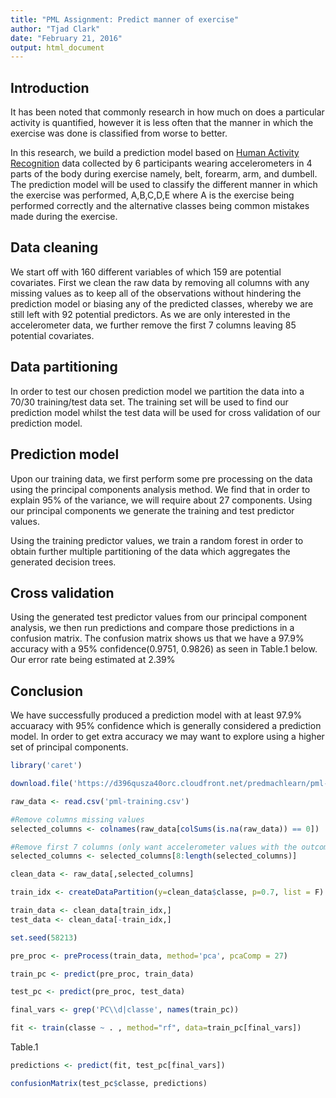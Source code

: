 ```yaml
---
title: "PML Assignment: Predict manner of exercise"
author: "Tjad Clark"
date: "February 21, 2016"
output: html_document
---
```


## Introduction
It has been noted that commonly research in how much on does a particular activity is quantified, however it is less often that the manner in which the exercise was done is classified from worse to better.

In this research, we build a prediction model based on [Human Activity Recognition](http://groupware.les.inf.puc-rio.br/har) data collected by 6 participants wearing accelerometers in 4 parts of the body during exercise namely,  belt, forearm, arm, and dumbell. The prediction model will be used to classify the different manner in which the exercise was performed, A,B,C,D,E where A is the exercise being performed correctly and the alternative classes being common mistakes made during the exercise.

## Data cleaning
We start off with 160 different variables of which 159 are potential covariates. First we clean the raw data by removing all columns with any missing values as to keep all of the observations without hindering the prediction model or biasing any of the predicted classes, whereby we are still left with 92 potential predictors. As we are only interested in the accelerometer data, we further remove the first 7 columns leaving 85 potential covariates.

## Data partitioning

In order to test our chosen prediction model we partition the data into a 70/30 training/test data set. The training set will be used to find our prediction model whilst the test data will be used for cross validation of our prediction model.

## Prediction model
Upon our training data, we first perform some pre processing on the data using the principal components analysis method. We find that in order to explain 95% of the variance, we will require about 27 components. Using our principal components we generate the training and test predictor values.

Using the training predictor values, we train a random forest in order to obtain further multiple partitioning of the data which aggregates the generated decision trees.

## Cross validation

Using the generated test predictor values from  our principal component analysis, we then run predictions and compare those predictions in a confusion matrix. The confusion matrix shows us that we have a 97.9% accuracy with a 95% confidence(0.9751, 0.9826) as seen in Table.1 below. Our error rate being estimated at 2.39%

## Conclusion

We have successfully produced a prediction model with at least 97.9% accuaracy with 95% confidence which is generally considered a prediction model. In order to get extra accuracy we may want to explore using a higher set of principal components. 


```r

library('caret')

```

```r
download.file('https://d396qusza40orc.cloudfront.net/predmachlearn/pml-training.csv', 'pml-training.csv', method = 'curl')
```

```r
raw_data <- read.csv('pml-training.csv')

#Remove columns missing values
selected_columns <- colnames(raw_data[colSums(is.na(raw_data)) == 0])

#Remove first 7 columns (only want accelerometer values with the outcome)
selected_columns <- selected_columns[8:length(selected_columns)]

clean_data <- raw_data[,selected_columns]
```

```r
train_idx <- createDataPartition(y=clean_data$classe, p=0.7, list = F)

train_data <- clean_data[train_idx,]
test_data <- clean_data[-train_idx,]

set.seed(58213)

pre_proc <- preProcess(train_data, method='pca', pcaComp = 27)

train_pc <- predict(pre_proc, train_data)

test_pc <- predict(pre_proc, test_data)

final_vars <- grep('PC\\d|classe', names(train_pc))

```

```r
fit <- train(classe ~ . , method="rf", data=train_pc[final_vars])

```

Table.1
```r

predictions <- predict(fit, test_pc[final_vars])

confusionMatrix(test_pc$classe, predictions)

```